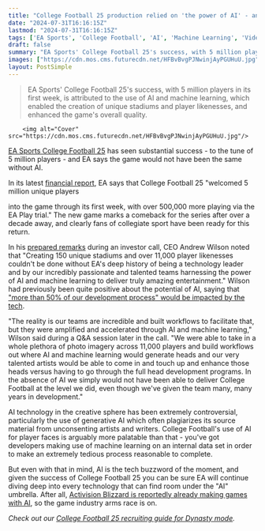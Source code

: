 ```yaml
---
title: "College Football 25 production relied on 'the power of AI' - and now that it's had 5 million players in its first week, EA isn't gonna stop"
date: "2024-07-31T16:16:15Z"
lastmod: "2024-07-31T16:16:15Z"
tags: ['EA Sports', 'College Football', 'AI', 'Machine Learning', 'Video Games', 'Game Development', 'College Sports', 'Game Industry']
draft: false
summary: "EA Sports' College Football 25's success, with 5 million players in its first week, is attributed to the use of AI and machine learning, which enabled the creation of unique stadiums and player likenesses, and enhanced the game's overall quality."
images: ["https://cdn.mos.cms.futurecdn.net/HFBvBvgPJNwinjAyPGUHuU.jpg"]
layout: PostSimple
---
```

> EA Sports' College Football 25's success, with 5 million players in its first week, is attributed to the use of AI and machine learning, which enabled the creation of unique stadiums and player likenesses, and enhanced the game's overall quality.


        <img alt="Cover" src="https://cdn.mos.cms.futurecdn.net/HFBvBvgPJNwinjAyPGUHuU.jpg"/>
        
[EA Sports College Football 25](https://www.gamesradar.com/ea-sports-college-football-25-guide/) has seen substantial success - to the tune of 5 million players - and EA says the game would not have been the same without AI.

In its latest [financial report](https://s22.q4cdn.com/894350492/files/doc_financials/2025/q1/Q1-FY25-Earnings-Release-FINAL.pdf), EA says that College Football 25 "welcomed 5 million unique players

into the game through its first week, with over 500,000 more playing via the EA Play trial." The new game marks a comeback for the series after over a decade away, and clearly fans of collegiate sport have been ready for this return.

In his [prepared remarks](https://s22.q4cdn.com/894350492/files/doc_financials/2025/q1/Q1-FY25-Earnings-Call-Transcript-2024-07-30.pdf) during an investor call, CEO Andrew Wilson noted that "Creating 150 unique stadiums and over 11,000 player likenesses couldn't be done without EA's deep history of being a technology leader and by our incredibly passionate and talented teams harnessing the power of AI and machine learning to deliver truly amazing entertainment." Wilson had previously been quite positive about the potential of AI, saying that ["more than 50% of our development process" would be impacted by the tech](https://www.gamesradar.com/games/sports/ea-boss-doubles-down-on-commitment-to-ai-believes-more-than-50-of-our-development-process-will-be-impacted/).

"The reality is our teams are incredible and built workflows to facilitate that, but they were amplified and accelerated through AI and machine learning," Wilson said during a Q&A session later in the call. "We were able to take in a whole plethora of photo imagery across 11,000 players and build workflows out where AI and machine learning would generate heads and our very talented artists would be able to come in and touch up and enhance those heads versus having to go through the full head development programs. In the absence of AI we simply would not have been able to deliver College Football at the level we did, even though we've given the team many, many years in development."

AI technology in the creative sphere has been extremely controversial, particularly the use of generative AI which often plagiarizes its source material from unconsenting artists and writers. College Football's use of AI for player faces is arguably more palatable than that - you've got developers making use of machine learning on an internal data set in order to make an extremely tedious process reasonable to complete.

But even with that in mind, AI is the tech buzzword of the moment, and given the success of College Football 25 you can be sure EA will continue diving deep into every technology that can find room under the "AI" umbrella. After all, [Activision Blizzard is reportedly already making games with AI](https://www.gamesradar.com/games/call-of-duty/activision-blizzard-is-reportedly-already-making-games-with-ai-and-quietly-sold-an-ai-generated-microtransaction-in-call-of-duty-modern-warfare-3/), so the game industry arms race is on.

*Check out our *[<em>College Football 25 recruiting guide for Dynasty mode</em>](https://www.gamesradar.com/games/sports/college-football-25-recruiting-guide/)*.* 
        